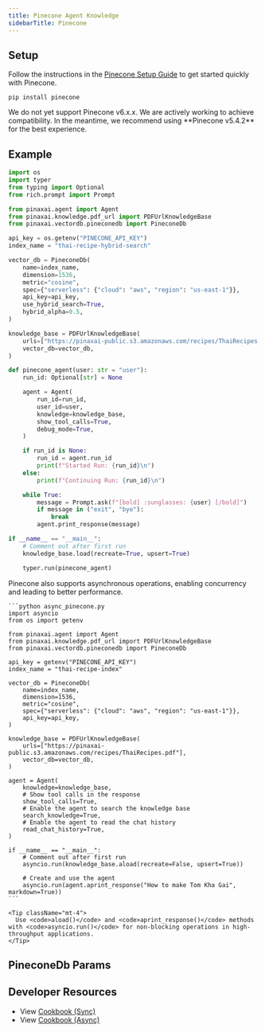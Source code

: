 ```yaml
---
title: Pinecone Agent Knowledge
sidebarTitle: Pinecone
---
```


## Setup

Follow the instructions in the [Pinecone Setup Guide](https://docs.pinecone.io/guides/get-started/quickstart) to get started quickly with Pinecone.

```shell
pip install pinecone
```

<Info>
  We do not yet support Pinecone v6.x.x. We are actively working to achieve
  compatibility. In the meantime, we recommend using **Pinecone v5.4.2** for the
  best experience.
</Info>

## Example

```python agent_with_knowledge.py
import os
import typer
from typing import Optional
from rich.prompt import Prompt

from pinaxai.agent import Agent
from pinaxai.knowledge.pdf_url import PDFUrlKnowledgeBase
from pinaxai.vectordb.pineconedb import PineconeDb

api_key = os.getenv("PINECONE_API_KEY")
index_name = "thai-recipe-hybrid-search"

vector_db = PineconeDb(
    name=index_name,
    dimension=1536,
    metric="cosine",
    spec={"serverless": {"cloud": "aws", "region": "us-east-1"}},
    api_key=api_key,
    use_hybrid_search=True,
    hybrid_alpha=0.5,
)

knowledge_base = PDFUrlKnowledgeBase(
    urls=["https://pinaxai-public.s3.amazonaws.com/recipes/ThaiRecipes.pdf"],
    vector_db=vector_db,
)

def pinecone_agent(user: str = "user"):
    run_id: Optional[str] = None

    agent = Agent(
        run_id=run_id,
        user_id=user,
        knowledge=knowledge_base,
        show_tool_calls=True,
        debug_mode=True,
    )

    if run_id is None:
        run_id = agent.run_id
        print(f"Started Run: {run_id}\n")
    else:
        print(f"Continuing Run: {run_id}\n")

    while True:
        message = Prompt.ask(f"[bold] :sunglasses: {user} [/bold]")
        if message in ("exit", "bye"):
            break
        agent.print_response(message)

if __name__ == "__main__":
    # Comment out after first run
    knowledge_base.load(recreate=True, upsert=True)

    typer.run(pinecone_agent)
```

<Card title="Async Support ⚡">
  <div className="mt-2">
    <p>
      Pinecone also supports asynchronous operations, enabling concurrency and leading to better performance.
    </p>
    
    ```python async_pinecone.py
    import asyncio
    from os import getenv

    from pinaxai.agent import Agent
    from pinaxai.knowledge.pdf_url import PDFUrlKnowledgeBase
    from pinaxai.vectordb.pineconedb import PineconeDb

    api_key = getenv("PINECONE_API_KEY")
    index_name = "thai-recipe-index"

    vector_db = PineconeDb(
        name=index_name,
        dimension=1536,
        metric="cosine",
        spec={"serverless": {"cloud": "aws", "region": "us-east-1"}},
        api_key=api_key,
    )

    knowledge_base = PDFUrlKnowledgeBase(
        urls=["https://pinaxai-public.s3.amazonaws.com/recipes/ThaiRecipes.pdf"],
        vector_db=vector_db,
    )

    agent = Agent(
        knowledge=knowledge_base,
        # Show tool calls in the response
        show_tool_calls=True,
        # Enable the agent to search the knowledge base
        search_knowledge=True,
        # Enable the agent to read the chat history
        read_chat_history=True,
    )

    if __name__ == "__main__":
        # Comment out after first run
        asyncio.run(knowledge_base.aload(recreate=False, upsert=True))

        # Create and use the agent
        asyncio.run(agent.aprint_response("How to make Tom Kha Gai", markdown=True))
    ```
    
    <Tip className="mt-4">
      Use <code>aload()</code> and <code>aprint_response()</code> methods with <code>asyncio.run()</code> for non-blocking operations in high-throughput applications.
    </Tip>
  </div>
</Card>

## PineconeDb Params

<Snippet file="vectordb_pineconedb_params.mdx" />

## Developer Resources

- View [Cookbook (Sync)](https://github.com/Pinax-Labs/pinaxai/blob/main/cookbook/agent_concepts/knowledge/vector_dbs/pinecone_db/pinecone_db.py)
- View [Cookbook (Async)](https://github.com/Pinax-Labs/pinaxai/blob/main/cookbook/agent_concepts/knowledge/vector_dbs/pinecone_db/async_pinecone_db.py)